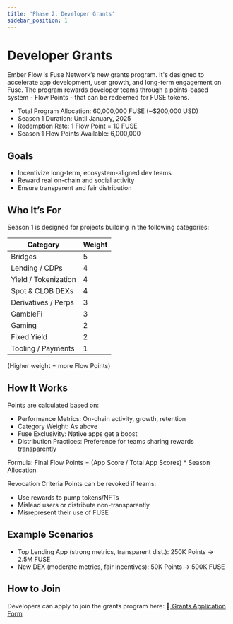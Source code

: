 ```yaml
---
title: 'Phase 2: Developer Grants'
sidebar_position: 1
---
```


# Developer Grants

Ember Flow is Fuse Network’s new grants program. It's designed to accelerate app development, user growth, and long-term engagement on Fuse. The program rewards developer teams through a points-based system - Flow Points - that can be redeemed for FUSE tokens.

* Total Program Allocation: 60,000,000 FUSE (\~$200,000 USD)
* Season 1 Duration: Until January, 2025
* Redemption Rate: 1 Flow Point = 10 FUSE
* Season 1 Flow Points Available: 6,000,000


Goals
-----

* Incentivize long-term, ecosystem-aligned dev teams
* Reward real on-chain and social activity
* Ensure transparent and fair distribution

## Who It’s For

Season 1 is designed for projects building in the following categories:

| Category             | Weight |
| -------------------- | ------ |
| Bridges              | 5      |
| Lending / CDPs       | 4      |
| Yield / Tokenization | 4      |
| Spot & CLOB DEXs     | 4      |
| Derivatives / Perps  | 3      |
| GambleFi             | 3      |
| Gaming               | 2      |
| Fixed Yield          | 2      |
| Tooling / Payments   | 1      |

(Higher weight = more Flow Points)

## How It Works

Points are calculated based on:

* Performance Metrics: On-chain activity, growth, retention
* Category Weight: As above
* Fuse Exclusivity: Native apps get a boost
* Distribution Practices: Preference for teams sharing rewards transparently



Formula:
Final Flow Points = (App Score / Total App Scores) \* Season Allocation

Revocation Criteria
Points can be revoked if teams:

* Use rewards to pump tokens/NFTs
* Mislead users or distribute non-transparently
* Misrepresent their use of FUSE


## Example Scenarios

* Top Lending App (strong metrics, transparent dist.): 250K Points → 2.5M FUSE
* New DEX (moderate metrics, fair incentives): 50K Points → 500K FUSE

## How to Join

Developers can apply to join the grants program here:
 🔗[ Grants Application Form](https://docs.google.com/forms/d/1d0wnN47fF2kfbo0YCYd9CVwiugrM8ho2jTU1B4kBRqw/edit)


